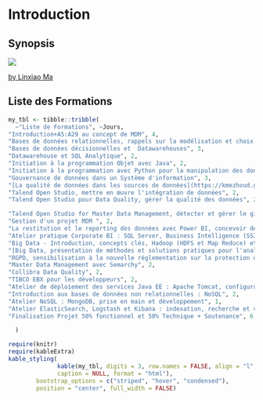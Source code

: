# Introduction

## Synopsis

![](img/mdm-framework.png)

<div align="right">
[by Linxiao Ma](https://dataninjago.com/2021/09/15/what-is-data-management-actually-dama-dmbok-framework/){alig=center}
</div>

## Liste des Formations

```r
my_tbl <- tibble::tribble(
  ~"Liste de Formations", ~Jours,
"Introduction+A5:A29 au concept de MDM", 4,
"Bases de données relationnelles, rappels sur la modélisation et choix techniques" , 3,
"Bases de données décisionnelles et  Datawarehouses", 3, 
"Datawarehouse et SQL Analytique", 2, 
"Initiation à la programmation Objet avec Java", 2, 
"Initiation à la programmation avec Python pour la manipulation des données",2, 
"Gouvernance de données dans un Système d'information", 3,
"[La qualité de données dans les sources de données](https://kmezhoud.github.io/Training/dataquality.html#dataquality)", 3, 
"Talend Open Studio, mettre en œuvre l'intégration de données", 2,  
"Talend Open Studio pour Data Quality, gérer la qualité des données", 2,

"Talend Open Studio for Master Data Management, détecter et gérer le gisement des données", 2,
"Gestion d'un projet MDM ", 2,
"La restitution et le reporting des données avec Power BI, concevoir des tableaux de bord", 2,
"Atelier pratique Corporate BI : SQL Server, Business Intelligence (SSIS, SSAS et SSRS)",3,
"Big Data - Introduction, concepts clés, Hadoop (HDFS et Map Reduce) et présentation de lac de données", 3, 
"[Big Data, présentation de méthodes et solutions pratiques pour l'analyse des données volumineuses](https://kmezhoud.github.io/Training/bigdata_methods.html#bigdata_methods)", 1,  
"RGPD, sensibilisation à la nouvelle réglementation sur la protection des données", 1,
"Master Data Management avec Semarchy", 2, 
"Collibra Data Quality", 2, 
"TIBCO EBX pour les développeurs", 2, 
"Atelier de déploiement des services Java EE : Apache Tomcat, configuration et administration de base", 2, 
"Introduction aux bases de données non relationnelles : NoSQL", 2,
"Atelier NoSQL : MongoDB, prise en main et développement", 1, 
"Atelier ElasticSearch, Logstash et Kibana : indexation, recherche et visualisation de données", 1,
"Finalisation Projet 50% fonctionnel et 50% Technique + Soutenance", 6

  )

require(knitr)
require(kableExtra)
kable_styling(
              kable(my_tbl, digits = 3, row.names = FALSE, align = "l",
              caption = NULL, format = "html"),
        bootstrap_options = c("striped", "hover", "condensed"),
        position = "center", full_width = FALSE) 

```




<!-- ![](img/list_formations.png) -->



<!-- All chapters start with a first-level heading followed by your chapter title, like the line above. There should be only one first-level heading (`#`) per .Rmd file. -->

<!-- ## A section -->

<!-- All chapter sections start with a second-level (`##`) or higher heading followed by your section title, like the sections above and below here. You can have as many as you want within a chapter. -->

<!-- ### An unnumbered section {-} -->

<!-- Chapters and sections are numbered by default. To un-number a heading, add a `{.unnumbered}` or the shorter `{-}` at the end of the heading, like in this section. -->
